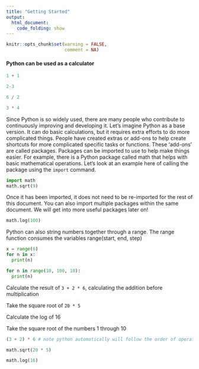 ```yaml
---
title: "Getting Started"
output:
  html_document:
    code_folding: show
---
```


```r
knitr::opts_chunk$set(warning = FALSE,
                      comment = NA)
```

#### Python can be used as a calculator

```python
1 + 1
```

```python
2-3
```

```python
6 / 2
```

```python
3 * 4
```

Since Python is so widely used, there are many people who contribute to continuously improving and developing it. Let's imagine Python as a base version. It can do basic calculations, but it requires extra efforts to do more complicated things. People have created extras or add-ons to help create shortcuts for more complicated specific tasks or functions. These 'add-ons' are called packages. Packages can be imported to use to help make things easier. For example, there is a Python package called math that helps with basic mathematical operations. Let's look at an example here of calling the package using the ```import``` command.

```python
import math
math.sqrt(9)
```

Once it has been imported, it does not need to be re-imported for the rest of this document. You can also import multiple packages within the same document. We will get into more useful packages later on!

```python
math.log(100)
```

Python can also string numbers together through a range. The range function consumes the variables range(start, end, step)

```python
x = range(6)
for n in x:
  print(n)
```

```python
for n in range(10, 100, 10):
  print(n)
```

:::exercise

Calculate the result of `3 + 2 * 6`, calculating the addition before multiplication

Take the square root of `20 * 5`

Calculate the log of 16

Take the square root of the numbers 1 through 10

:::

:::solution

```python
(3 + 2) * 6 # note python automatically will follow the order of operations

math.sqrt(20 * 5)

math.log(16)
```

:::